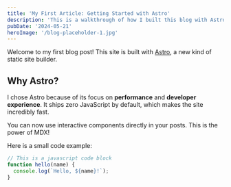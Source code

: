 ```yaml
---
title: 'My First Article: Getting Started with Astro'
description: 'This is a walkthrough of how I built this blog with Astro.'
pubDate: '2024-05-21'
heroImage: '/blog-placeholder-1.jpg'
---
```


Welcome to my first blog post! This site is built with [Astro](https://astro.build), a new kind of static site builder.

## Why Astro?

I chose Astro because of its focus on **performance** and **developer experience**. It ships zero JavaScript by default, which makes the site incredibly fast.

<InfoBox title="Pro Tip!">
  You can now use interactive components directly in your posts. This is the power of MDX!
</InfoBox>

Here is a small code example:

```javascript
// This is a javascript code block
function hello(name) {
  console.log(`Hello, ${name}!`);
}